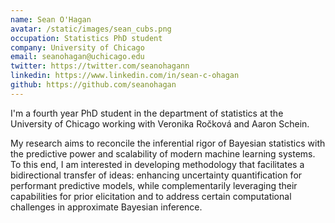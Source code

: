 ```yaml
---
name: Sean O'Hagan
avatar: /static/images/sean_cubs.png
occupation: Statistics PhD student
company: University of Chicago
email: seanohagan@uchicago.edu
twitter: https://twitter.com/seanohagann
linkedin: https://www.linkedin.com/in/sean-c-ohagan
github: https://github.com/seanohagan
---
```


I'm a fourth year PhD student in the department of statistics at the University of Chicago working with Veronika Ročková and Aaron Schein. 

My research aims to reconcile the inferential rigor of Bayesian statistics with the predictive power and scalability of modern machine learning systems. To this end, I am interested in developing methodology that facilitates a bidirectional transfer of ideas: enhancing uncertainty quantification for performant predictive models, while complementarily leveraging their capabilities for prior elicitation and to address certain computational challenges in approximate Bayesian inference. 

